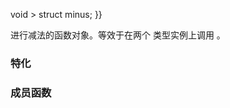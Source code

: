 {{cpp/title|minus}}
{{cpp/utility/functional/navbar}}
{{dcl begin}}
{{dcl header|functional}}
{{dcl rev begin}}
{{dcl|until=c++14|
template&lt; class T &gt;
struct minus;
}}
{{dcl|since=c++14|
template&lt; class T {{=}} void &gt;
struct minus;
}}
{{dcl rev end}}
{{dcl end}}

进行减法的函数对象。等效于在两个 {{tt|T}} 类型实例上调用 {{c|operator-}}。

===特化===
{{rev begin}}
{{rev|since=c++14|
标准库提供未指定 {{tt|T}} 时的 {{tt|std::minus}} 特化，它令形参类型和返回类型留待推导。
{{dsc begin}}
{{dsc inc|cpp/utility/functional/dsc minus_void}}
{{dsc end}}
}}
{{rev end}}

{{cpp/utility/functional/member types|result=T|arg1=T|arg2=T}}

===成员函数===
{{dsc begin}}
{{dsc mem fun|operator()|nolink=true|返回两个实参的差}}
{{dsc end}}

{{member|{{small|std::minus::}}operator()|2=
{{dcl begin}}
{{dcla|constexpr=c++14|1=
T operator()( const T&amp; lhs, const T&amp; rhs ) const;
}}
{{dcl end}}

返回 {{c|lhs}} 与 {{c|rhs}} 的差。

===参数===
{{par begin}}
{{par|lhs, rhs|从一者减去另一者的值}}
{{par end}}

===返回值===
{{c|lhs - rhs}} 的结果。

{{cpp/impldef exception}}

===可能的实现===
{{eq fun|1=
constexpr T operator()(const T &amp;lhs, const T &amp;rhs) const 
{
    return lhs - rhs;
}
}}
}}

{{langlinks|de|en|es|fr|it|ja|pt|ru}}